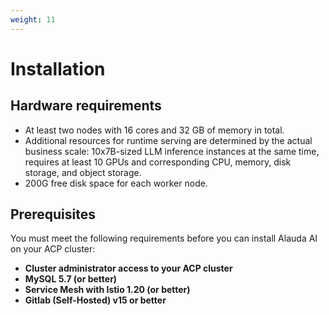 ```yaml
---
weight: 11
---
```


# Installation

## Hardware requirements

- At least two nodes with 16 cores and 32 GB of memory in total.
- Additional resources for runtime serving are determined by the actual business scale: 10x7B-sized LLM inference instances at the same time, requires at least 10 GPUs and corresponding CPU, memory, disk storage, and object storage.
- 200G free disk space for each worker node.

## Prerequisites

You must meet the following requirements before you can install Alauda AI on your ACP cluster:

- **Cluster administrator access to your ACP cluster**
- **MySQL 5.7 (or better)**
- **Service Mesh with Istio 1.20 (or better)**
- **Gitlab (Self-Hosted) v15 or better**

<Overview />
